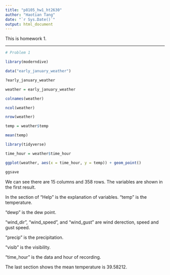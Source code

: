 ```yaml
---
title: "p8105_hw1_ht2630"
author: "Haotian Tang"
date: "`r Sys.Date()`"
output: html_document
---
```


This is homework 1. 

___

```r
# Problem 1

library(moderndive)

data("early_january_weather")

?early_january_weather

weather = early_january_weather

colnames(weather)

ncol(weather)

nrow(weather)

temp = weather$temp

mean(temp)

library(tidyverse)

time_hour = weather$time_hour

ggplot(weather, aes(x = time_hour, y = temp)) + geom_point()

ggsave
```

We can see there are 15 columns and 358 rows. The variables are shown in the first result. 

In the section of "Help" is the explanation of variables. "temp" is the temperature. 

"dewp" is the dew point. 

"wind_dir", "wind_speed", and "wind_gust" are wind derection, speed and gust speed. 

"precip" is the precipitation. 

"visib" is the visibility. 

"time_hour" is the data and hour of recording. 

The last section shows the mean temperature is 39.58212. 


